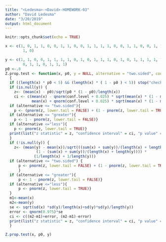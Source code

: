```yaml
---
title: "<Ledesma>-<David>-HOMEWORK-03"
author: "David Ledesma"
date: "3/20/2019"
output: html_document
---
```


```r
knitr::opts_chunk$set(echo = TRUE)
```


```r
x <- c(1, 0, 1, 1, 0, 0, 1, 1, 0, 0, 1, 1, 1, 1, 0, 0, 1, 1, 0, 0, 1, 1, 0, 
        1, 0)

y <- c(1, 1, 0, 0, 1, 1, 1, 1, 0, 1, 0, 1, 1, 1, 0, 1, 0, 1, 1, 1, 1, 1, 0, 
        0, 1, 1, 0, 1, 1, 1)
p0 <-.8
Z.prop.test <- function(x, p0, y = NULL, alternative = "two.sided", conf.level = .95) #where x is a vector, p0 is the expected porportion, y is a second vector, alternative=("two.sided" for two tailed, "greater" for upper tail, "less" for lower tail), confidence level is .95
  {
  if ((length(x) * p0 < 5) && (length(x) * ( 1 - p0 ) < 5)) stop("check if normal distribution")
  if (is.null(y)) {
    z<- (mean(x) - p0)/sqrt(p0 * (1 - p0)/length(x))
    ci <- c(mean(x) - qnorm(conf.level + 0.025) * sqrt(mean(x) * (1 - mean(x))/length(x)), 
            mean(x) + qnorm(conf.level + 0.025) * sqrt(mean(x) * (1 - mean(x))/length(x)))
  if (alternative <= "two.sided"){
    p <- (pnorm(z, lower.tail = FALSE) + (1 - pnorm(z, lower.tail = TRUE)))}
  if (alternative <= "greater"){
    p <- 1 - pnorm(z, lower.tail = FALSE)} 
  if (alternative <="less"){
    p <- pnorm(z, lower.tail = TRUE)} 
  print(list("z statistic" = z, "confidence interval" = ci, "p value" = p))
  }
  if (!is.null(y)) { 
    z<- (mean(y) - mean(x))/sqrt(((sum(x) + sum(y))/(length(x) + length(y)) * 
              (1 - (sum(x) + sum(y))/(length(x) + length(y)))) * 
             (1/length(x) + 1/length(y)))
  if (alternative <= "two.sided") {
      p <- pnorm(z, lower.tail = FALSE) + (1 - pnorm(z, lower.tail = TRUE))
      }
  if (alternative <= "greater"){
      p <- 1 - pnorm(z, lower.tail = FALSE)} 
  if (alternative <="less"){
      p <- pnorm(z, lower.tail = TRUE)} 
  }
  m1<-mean(x)
  m2<-mean(y)
  se <- sqrt(sd(x) *sd(y)/length(x)+sd(y)*sd(y)/length(y))
  error <- qnorm(0.975)*se
  ci <- c((m2-m1)+error, (m2-m1)-error)
  print(list("z statistic" = z, "confidence interval" = ci, "p value" = p))
  }

Z.prop.test(x, p0, y)
```
